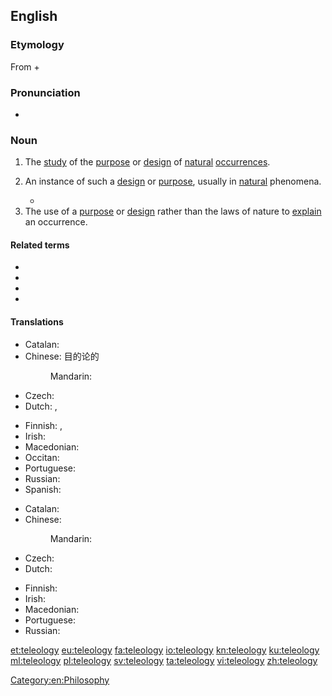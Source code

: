 ==English==
{{wikipedia}}

===Etymology===
From {{etyl|grc|en}} {{m|grc|τέλος||purpose}} + {{m|grc|λόγος||word, speech, discourse}}

===Pronunciation===
* {{a|UK}} {{IPA|/ˈtɛl.iˌɒl.ə.dʒi/|lang=en}}

===Noun===
{{en-noun|~|teleologies}}

# {{lb|en|philosophy}} The [[study]] of the [[purpose]] or [[design]] of [[natural]] [[occurrence]]s.
# {{lb|en|by extension}} An instance of such a [[design]] or [[purpose]], usually in [[natural]] phenomena.
#* {{quote-text|year=2011|author=Paul A. Rahe|title=[http://ricochet.com/main-feed/Truths-You-Cannot-Utter Truths You Cannot Utter]|passage='' In short, what every student of biology knows – that within nature there is a '''teleology''' having to do with the survival of the species which underpins the distinction between the two sexes and produces between them a natural affinity for one another – no surgeon who knows what is good for him may now say.''}}
# The use of a [[purpose]] or [[design]] rather than the laws of nature to [[explain]] an occurrence.

====Related terms====
* {{l|en|teleologic}}
* {{l|en|teleological}}
* {{l|en|teleologically}}
* {{l|en|teleologist}}

====Translations====
{{trans-top|study of the purpose of occurrences}}
* Catalan: {{t|ca|teleologia|f}}
* Chinese: 目的论的
*: Mandarin: {{t-needed|cmn}}
* Czech: {{t|cs|teleologie|f}}
* Dutch: {{t+|nl|teleologie|f}}, {{t|nl|doelmatigheidsleer|f}}
{{trans-mid}}
* Finnish: {{t|fi|teleologia}}, {{t|fi|tarkoitusoppi}}
* Irish: {{t|ga|teileolaíocht|f}}
* Macedonian: {{t|mk|телеологија|f|tr=teleológija}}
* Occitan: {{t|oc|teleologia}}
* Portuguese: {{t+|pt|teleologia|f}}
* Russian: {{t-needed|ru}}
* Spanish: {{t+|es|teleología|m}}
{{trans-bottom}}

{{trans-top|use of purpose to explain occurrence}}
* Catalan: {{t-needed|ca}}
* Chinese:
*: Mandarin: {{t-needed|cmn}}
* Czech: {{t|cs|teleologie|f}}
* Dutch: {{t+|nl|teleologie|f}}
{{trans-mid}}
* Finnish: {{t|fi|[[teleologinen]] [[selitys]]}}
* Irish: {{t|ga|teileolaíocht|f}}
* Macedonian: {{t-needed|mk}}
* Portuguese: {{t+|pt|teleologia|f}}
* Russian: {{t-needed|ru}}
{{trans-bottom}}

[[Category:en:Philosophy]]

[[et:teleology]]
[[eu:teleology]]
[[fa:teleology]]
[[io:teleology]]
[[kn:teleology]]
[[ku:teleology]]
[[ml:teleology]]
[[pl:teleology]]
[[sv:teleology]]
[[ta:teleology]]
[[vi:teleology]]
[[zh:teleology]]